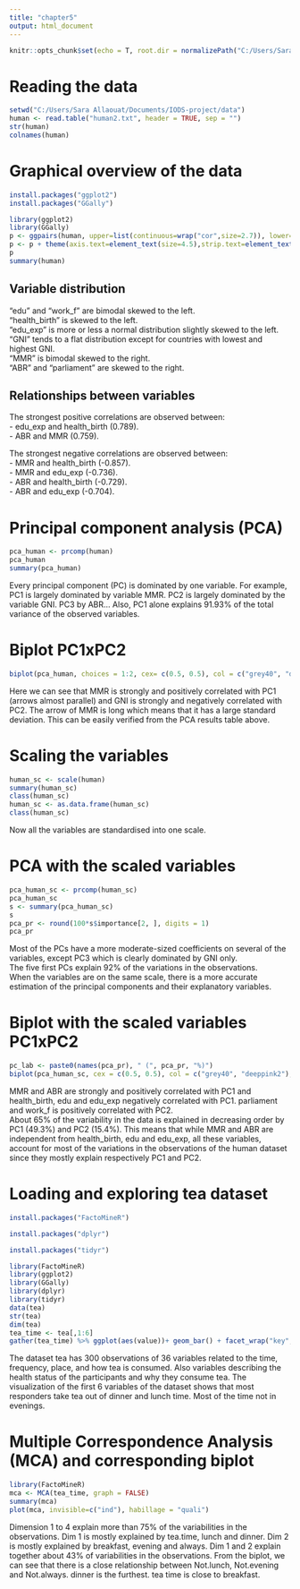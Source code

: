 ```yaml
---
title: "chapter5"
output: html_document
---
```

```r
knitr::opts_chunk$set(echo = T, root.dir = normalizePath("C:/Users/Sara Allaouat/Documents/IODS-project/data"))
```


# Reading the data  
``` r
setwd("C:/Users/Sara Allaouat/Documents/IODS-project/data")
human <- read.table("human2.txt", header = TRUE, sep = "")
str(human)
colnames(human)
```

# Graphical overview of the data 
```r
install.packages("ggplot2")
install.packages("GGally")
```

```r
library(ggplot2)
library(GGally)
p <- ggpairs(human, upper=list(continuous=wrap("cor",size=2.7)), lower=list(continuous=wrap("points",size=0.5)))
p <- p + theme(axis.text=element_text(size=4.5),strip.text=element_text(size=7))
p
summary(human)
```
## Variable distribution  
"edu" and "work_f" are bimodal skewed to the left.  
"health_birth" is skewed to the left.  
"edu_exp" is more or less a normal distribution slightly skewed to the left.  
"GNI" tends to a flat distribution except for countries with lowest and highest GNI.  
"MMR" is bimodal skewed to the right.  
"ABR" and "parliament" are skewed to the right.  

## Relationships between variables  
The strongest positive correlations are observed between:  
- edu_exp and health_birth (0.789).    
- ABR and MMR (0.759).    

The strongest negative correlations are observed between:  
- MMR and health_birth (-0.857).    
- MMR and edu_exp (-0.736).    
- ABR and health_birth (-0.729).    
- ABR and edu_exp (-0.704).  

# Principal component analysis (PCA)  

```r
pca_human <- prcomp(human)
pca_human
summary(pca_human)
```

Every principal component (PC) is dominated by one variable. For example, PC1 is largely dominated by variable MMR. PC2 is largely dominated by the variable GNI. PC3 by ABR... Also, PC1 alone explains 91.93% of the total variance of the observed variables.  

# Biplot PC1xPC2  
```r
biplot(pca_human, choices = 1:2, cex= c(0.5, 0.5), col = c("grey40", "deeppink2"))
```

Here we can see that MMR is strongly and positively correlated with PC1 (arrows almost parallel) and GNI is strongly and negatively correlated with PC2. The arrow of MMR is long which means that it has a large standard deviation. This can be easily verified from the PCA results table above.

# Scaling the variables

```r
human_sc <- scale(human)
summary(human_sc)
class(human_sc)
human_sc <- as.data.frame(human_sc)
class(human_sc)
```

Now all the variables are standardised into one scale.  

# PCA with the scaled variables  

```r
pca_human_sc <- prcomp(human_sc)
pca_human_sc
s <- summary(pca_human_sc)
s
pca_pr <- round(100*s$importance[2, ], digits = 1)
pca_pr
```

Most of the PCs have a more moderate-sized coefficients on several of the variables, except PC3 which is clearly dominated by GNI only.  
The five first PCs explain 92% of the variations in the observations.  
When the variables are on the same scale, there is a more accurate estimation of the principal components and their explanatory variables.  

# Biplot with the scaled variables PC1xPC2  
```r
pc_lab <- paste0(names(pca_pr), " (", pca_pr, "%)")
biplot(pca_human_sc, cex = c(0.5, 0.5), col = c("grey40", "deeppink2"), xlab = pc_lab[1], ylab = pc_lab[2])
```

MMR and ABR are strongly and positively correlated with PC1 and health_birth, edu and edu_exp negatively correlated with PC1.   parliament and work_f is positively correlated with PC2.  
About 65% of the variability in the data is explained in decreasing order by PC1 (49.3%) and PC2 (15.4%). This means that while MMR and ABR are independent from health_birth, edu and edu_exp, all these variables, account for most of the variations in the observations of the human dataset since they mostly explain respectively PC1 and PC2.  

#  Loading and exploring tea dataset 
```r
install.packages("FactoMineR")

install.packages("dplyr")

install.packages("tidyr")

```
```r
library(FactoMineR)
library(ggplot2)
library(GGally)
library(dplyr)
library(tidyr)
data(tea)
str(tea)
dim(tea)
tea_time <- tea[,1:6]
gather(tea_time) %>% ggplot(aes(value))+ geom_bar() + facet_wrap("key", scales = "free") + theme(axis.text.x = element_text(angle = 45, hjust = 1, size = 8))
```
The dataset tea has 300 observations of 36 variables related to the time, frequency, place, and how tea is consumed. Also variables describing the health status of the participants and why they consume tea. The visualization of the first 6 variables of the dataset shows that most responders take tea out of dinner and lunch time. Most of the time not in evenings.

# Multiple Correspondence Analysis (MCA) and corresponding biplot  
```r
library(FactoMineR)
mca <- MCA(tea_time, graph = FALSE)
summary(mca)
plot(mca, invisible=c("ind"), habillage = "quali")
```

Dimension 1 to 4 explain more than 75% of the variabilities in the observations. Dim 1 is mostly explained by tea.time, lunch and dinner. Dim 2 is mostly explained by breakfast, evening and always. Dim 1 and 2 explain together about 43% of variabilities in the observations. From the biplot, we can see that there is a close relationship between Not.lunch, Not.evening and Not.always. dinner is the furthest. tea time is close to breakfast. 
 